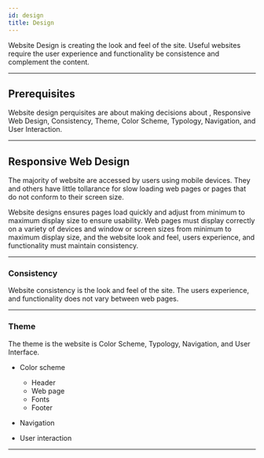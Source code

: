 ```yaml
---
id: design
title: Design
---
```


Website Design is creating the  look and feel of the site. Useful websites require the user experience and functionality be consistence and complement the content.

---

## Prerequisites

Website design perquisites are about making decisions about , Responsive Web Design, Consistency, Theme, Color Scheme, Typology, Navigation, and User Interaction.

---

## Responsive Web Design

The majority of website are accessed by users using mobile devices. They and others have little tollarance for slow loading web pages or pages that do not conform to their screen size.

Website designs  ensures pages load quickly and adjust from minimum to maximum display size to ensure usability. Web pages must display correctly on a variety of devices and window or screen sizes from minimum to maximum display size, and the website look and feel, users experience, and functionality must maintain consistency.


---

### Consistency

Website consistency is the look and feel of the site.  The users experience, and functionality does not vary between web pages.

---

### Theme

The theme is the website is Color Scheme, Typology, Navigation, and User Interface.


- Color scheme  
	- Header
	- Web page
	- Fonts
	- Footer

- Navigation

- User interaction

---